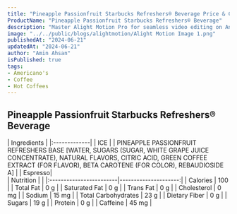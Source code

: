 ```yaml
---
title: "Pineapple Passionfruit Starbucks Refreshers® Beverage Price & Calories"
ProductName: "Pineapple Passionfruit Starbucks Refreshers® Beverage" 
description: "Master Alight Motion Pro for seamless video editing on Android, iOS, and Tablets with our ultimate guide, unlocking advanced features and elevating your skills in 2024!"
image: "../../public/blogs/alightmotion/Alight Motion Image 1.png"
publishedAt: "2024-06-21"
updatedAt: "2024-06-21"
author: "Amin Ahsan"
isPublished: true
tags:
- Americano's
- Coffee
- Hot Coffees   
---
```


 
## Pineapple Passionfruit Starbucks Refreshers® Beverage 
  
<div className="tables-container">
  <div className="table-wrapper">
    | Ingredients  |  
    |:-------------|
    | ICE        |
    | PINEAPPLE PASSIONFRUIT REFRESHERS BASE [WATER, SUGARS (SUGAR, WHITE GRAPE JUICE CONCENTRATE), NATURAL FLAVORS, CITRIC ACID, GREEN COFFEE EXTRACT (FOR FLAVOR), BETA CAROTENE (FOR COLOR), REBAUDIOSIDE A]       |
    | Espresso|
  </div>
  <div className="table-wrapper">
    | Nutrition               |                      |  
    |:------------------------|---------------------:|
    | Calories                | 100                   |
    | Total Fat               | 0 g                  |
    | Saturated Fat           | 0 g                  |
    | Trans Fat               | 0 g                  |
    | Cholesterol             | 0 mg                 |
    | Sodium                  | 15 mg                |
    | Total Carbohydrates     | 23 g                  |
    | Dietary Fiber           | 0 g                  |
    | Sugars                  | 19 g                  |
    | Protein                 | 0 g                  |
    | Caffeine                | 45  mg               |
  </div>
</div>
<style jsx>{`
  .tables-container {
    display: flex;
    flex-direction: row;
    gap: 30px;
  }
  .table-wrapper {
    width: 500px; /* Adjust as needed */
  }
  @media (max-width: 768px) {
    .tables-container {
      flex-direction: column;
      gap: 0px; /* Adjust as needed */
    }
    .table-wrapper {
      width: 100%; /* Adjust as needed */
    }
  }
`}</style>
